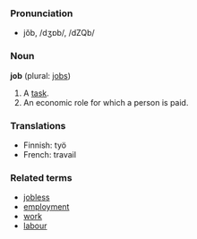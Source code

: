 ===Pronunciation===
*jŏb, /dʒɒb/, /dZQb/

===Noun===
'''job''' (plural: [[jobs]])
#A [[task]].
#An economic role for which a person is paid.

===Translations===
*Finnish: työ
*French: travail

===Related terms===
*[[jobless]]
*[[employment]]
*[[work]]
*[[labour]]